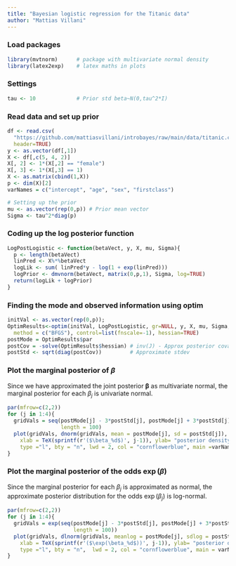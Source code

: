 ```yaml
---
title: "Bayesian logistic regression for the Titanic data"
author: "Mattias Villani"
---
```


### Load packages
```r
library(mvtnorm)      # package with multivariate normal density
library(latex2exp)    # latex maths in plots
```

### Settings
```r
tau <- 10             # Prior std beta~N(0,tau^2*I)
```

### Read data and set up prior
```r
df <- read.csv(
  "https://github.com/mattiasvillani/introbayes/raw/main/data/titanic.csv", 
  header=TRUE) 
y <- as.vector(df[,1])
X <- df[,c(5, 4, 2)]
X[, 2] <- 1*(X[,2] == "female")
X[, 3] <- 1*(X[,3] == 1)
X <- as.matrix(cbind(1,X))
p <- dim(X)[2]
varNames = c("intercept", "age", "sex", "firstclass")

# Setting up the prior
mu <- as.vector(rep(0,p)) # Prior mean vector
Sigma <- tau^2*diag(p)
```

### Coding up the log posterior function
```r
LogPostLogistic <- function(betaVect, y, X, mu, Sigma){
  p <- length(betaVect)
  linPred <- X%*%betaVect
  logLik <- sum( linPred*y - log(1 + exp(linPred)))
  logPrior <- dmvnorm(betaVect, matrix(0,p,1), Sigma, log=TRUE)
  return(logLik + logPrior)
}
```

### Finding the mode and observed information using optim
```r
initVal <- as.vector(rep(0,p)); 
OptimResults<-optim(initVal, LogPostLogistic, gr=NULL, y, X, mu, Sigma,
  method = c("BFGS"), control=list(fnscale=-1), hessian=TRUE)
postMode = OptimResults$par
postCov = -solve(OptimResults$hessian) # inv(J) - Approx posterior covar matrix
postStd <- sqrt(diag(postCov))         # Approximate stdev
```

### Plot the marginal posterior of $\beta$
Since we have approximated the joint posterior $\boldsymbol{\beta}$ as 
multivariate normal, the marginal posterior for each $\beta_j$ is univariate 
normal.
```r
par(mfrow=c(2,2))
for (j in 1:4){
  gridVals = seq(postMode[j] - 3*postStd[j], postMode[j] + 3*postStd[j], 
                 length = 100)
  plot(gridVals, dnorm(gridVals, mean = postMode[j], sd = postStd[j]), 
    xlab = TeX(sprintf(r'($\beta_%d$)', j-1)), ylab= "posterior density", 
    type ="l", bty = "n", lwd = 2, col = "cornflowerblue", main =varNames[j])
}
```

### Plot the marginal posterior of the odds $\exp(\beta)$
Since the marginal posterior for each $\beta_j$ is approximated as normal, the 
approximate posterior distribution for the odds $\exp(\beta_j)$ is log-normal.
```r
par(mfrow=c(2,2)) 
for (j in 1:4){
  gridVals = exp(seq(postMode[j] - 3*postStd[j], postMode[j] + 3*postStd[j], 
                     length = 100))
  plot(gridVals, dlnorm(gridVals, meanlog = postMode[j], sdlog = postStd[j]), 
    xlab = TeX(sprintf(r'($\exp(\beta_%d$))', j-1)), ylab= "posterior density", 
    type ="l", bty = "n",  lwd = 2, col = "cornflowerblue", main = varNames[j])
}
```
